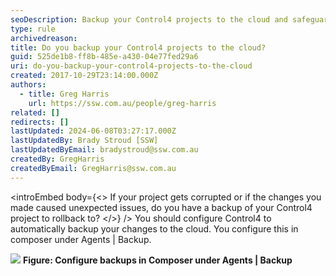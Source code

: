 ```yaml
---
seoDescription: Backup your Control4 projects to the cloud and safeguard against data loss or corruption with automated backups.
type: rule
archivedreason:
title: Do you backup your Control4 projects to the cloud?
guid: 525de1b8-ff8b-485e-a430-04e77fed29a6
uri: do-you-backup-your-control4-projects-to-the-cloud
created: 2017-10-29T23:14:00.000Z
authors:
  - title: Greg Harris
    url: https://ssw.com.au/people/greg-harris
related: []
redirects: []
lastUpdated: 2024-06-08T03:27:17.000Z
lastUpdatedBy: Brady Stroud [SSW]
lastUpdatedByEmail: bradystroud@ssw.com.au
createdBy: GregHarris
createdByEmail: GregHarris@ssw.com.au
---
```


<introEmbed
  body={<>
If your project gets corrupted or if the changes you made caused unexpected issues, do you have a backup of your Control4 project to rollback to?
  </>}
/>
You should configure Control4 to automatically backup your changes to the cloud. You configure this in composer under Agents | Backup.

![](/uploads/rules/do-you-backup-your-control4-projects-to-the-cloud/control4-backup.jpg)
**Figure: Configure backups in Composer under Agents | Backup**
